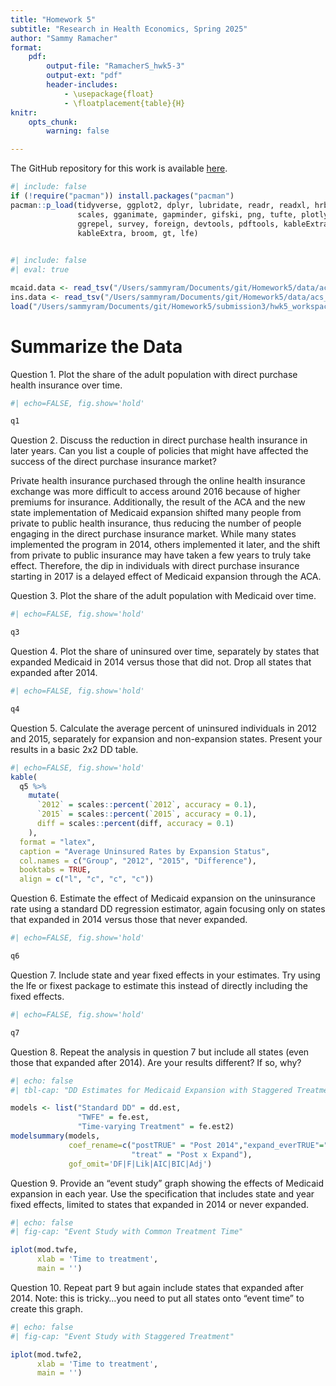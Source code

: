 ```yaml
---
title: "Homework 5"
subtitle: "Research in Health Economics, Spring 2025"
author: "Sammy Ramacher"
format:
    pdf: 
        output-file: "RamacherS_hwk5-3"
        output-ext: "pdf"
        header-includes: 
            - \usepackage{float}
            - \floatplacement{table}{H}
knitr:
    opts_chunk:
        warning: false

---
```

The GitHub repository for this work is available [here](https://https://github.com/sramac9/Homework5).
```r
#| include: false
if (!require("pacman")) install.packages("pacman")
pacman::p_load(tidyverse, ggplot2, dplyr, lubridate, readr, readxl, hrbrthemes, fixest,
               scales, gganimate, gapminder, gifski, png, tufte, plotly, OECD,
               ggrepel, survey, foreign, devtools, pdftools, kableExtra, modelsummary,
               kableExtra, broom, gt, lfe)
               
```

```r
#| include: false
#| eval: true

mcaid.data <- read_tsv("/Users/sammyram/Documents/git/Homework5/data/acs_medicaid.txt")
ins.data <- read_tsv("/Users/sammyram/Documents/git/Homework5/data/acs_insurance.txt")
load("/Users/sammyram/Documents/git/Homework5/submission3/hwk5_workspace.Rdata")
```


\newpage
# Summarize the Data

\noindent Question 1. Plot the share of the adult population with direct purchase health insurance over time.

```r
#| echo=FALSE, fig.show='hold'

q1
```
\newpage

\noindent Question 2. Discuss the reduction in direct purchase health insurance in later years. Can you list a couple of policies that might have affected the success of the direct purchase insurance market?

Private health insurance purchased through the online health insurance exchange was more difficult to access around 2016 because of higher premiums for insurance. Additionally, the result of the ACA and the new state implementation of Medicaid expansion shifted many people from private to public health insurance, thus reducing the number of people engaging in the direct purchase insurance market. While many states implemented the program in 2014, others implemented it later, and the shift from private to public insurance may have taken a few years to truly take effect. Therefore, the dip in individuals with direct purchase insurance starting in 2017 is a delayed effect of Medicaid expansion through the ACA.

\newpage

\noindent Question 3. Plot the share of the adult population with Medicaid over time.

```r
#| echo=FALSE, fig.show='hold'

q3
```
\newpage

\noindent Question 4. Plot the share of uninsured over time, separately by states that expanded Medicaid in 2014 versus those that did not. Drop all states that expanded after 2014.

```r
#| echo=FALSE, fig.show='hold'

q4
```
\newpage

\noindent Question 5. Calculate the average percent of uninsured individuals in 2012 and 2015, separately for expansion and non-expansion states. Present your results in a basic 2x2 DD table.

```r
#| echo=FALSE, fig.show='hold'
kable(
  q5 %>%
    mutate(
      `2012` = scales::percent(`2012`, accuracy = 0.1),
      `2015` = scales::percent(`2015`, accuracy = 0.1),
      diff = scales::percent(diff, accuracy = 0.1)
    ),
  format = "latex",
  caption = "Average Uninsured Rates by Expansion Status",
  col.names = c("Group", "2012", "2015", "Difference"),
  booktabs = TRUE,
  align = c("l", "c", "c", "c"))
```
\newpage

\noindent Question 6. Estimate the effect of Medicaid expansion on the uninsurance rate using a standard DD regression estimator, again focusing only on states that expanded in 2014 versus those that never expanded.

```r
#| echo=FALSE, fig.show='hold'

q6
```
\newpage

\noindent Question 7. Include state and year fixed effects in your estimates. Try using the lfe or fixest package to estimate this instead of directly including the fixed effects.

```r
#| echo=FALSE, fig.show='hold'

q7
```
\newpage

\noindent Question 8. Repeat the analysis in question 7 but include all states (even those that expanded after 2014). Are your results different? If so, why?

```r
#| echo: false
#| tbl-cap: "DD Estimates for Medicaid Expansion with Staggered Treatment"

models <- list("Standard DD" = dd.est, 
               "TWFE" = fe.est,
               "Time-varying Treatment" = fe.est2)
modelsummary(models,
             coef_rename=c("postTRUE" = "Post 2014","expand_everTRUE"="Expand",
                           "treat" = "Post x Expand"),
             gof_omit='DF|F|Lik|AIC|BIC|Adj')
```
\newpage

\noindent Question 9. Provide an “event study” graph showing the effects of Medicaid expansion in each year. Use the specification that includes state and year fixed effects, limited to states that expanded in 2014 or never expanded.

```r
#| echo: false
#| fig-cap: "Event Study with Common Treatment Time"

iplot(mod.twfe, 
      xlab = 'Time to treatment',
      main = '')
```
\newpage

\noindent Question 10. Repeat part 9 but again include states that expanded after 2014. Note: this is tricky…you need to put all states onto “event time” to create this graph.

```r
#| echo: false
#| fig-cap: "Event Study with Staggered Treatment"

iplot(mod.twfe2, 
      xlab = 'Time to treatment',
      main = '')
```
